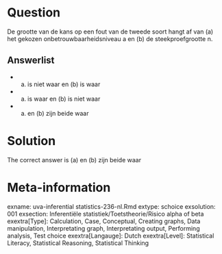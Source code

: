 Question
========

De grootte van de kans op een fout van de tweede soort hangt af van (a) het gekozen onbetrouwbaarheidsniveau a en (b) de steekproefgrootte n. 

Answerlist
----------
* (a) is niet waar en (b) is waar
* (a) is waar en (b) is niet waar
* (a) en (b) zijn beide waar

Solution
========

The correct answer is  (a) en (b) zijn beide waar 

Meta-information
================
exname: uva-inferential statistics-236-nl.Rmd 
extype: schoice 
exsolution: 001 
exsection: Inferentiële statistiek/Toetstheorie/Risico alpha of beta
exextra[Type]: Calculation, Case, Conceptual, Creating graphs, Data manipulation, Interpretating graph, Interpretating output, Performing analysis, Test choice 
exextra[Langauge]: Dutch 
exextra[Level]: Statistical Literacy, Statistical Reasoning, Statistical Thinking 
